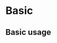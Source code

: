 
# Basic

## Basic usage
<Playground>
<Basic data={[
                     {
                           "time":"2018-06-01",
                           "start":14.4,
                           "end":12.5,
                           "max":15.3,
                            "min":5.9,
                             "volumn":23,
                     },
                     {
                         "time":"2018-06-02",
                         "start":10.4,
                         "end":12.5,
                         "max":13.3,
                         "min":5.9,
                         "volumn":33,
                     },
                     {
                         "time":"2018-06-03",
                         "start":12.4,
                         "end":12.5,
                         "max":13.3,
                         "min":10.9,
                         "volumn":63,
                     },
                     {
                         "time":"2018-06-04",
                         "start":7.4,
                         "end":8.5,
                         "max":10.3,
                         "min":2.9,
                         "volumn":385,
                     },
                     {
                         "time":"2018-06-05",
                         "start":9.4,
                         "end":12.5,
                         "max":16.3,
                         "min":8.9,
                         "volumn":22,
                     },
                     {
                         "time":"2018-06-06",
                         "start":2.4,
                         "end":12.5,
                         "max":13.3,
                         "min":2.4,
                         "volumn":75,
                     },
                     {
                         "time":"2018-06-07",
                         "start":12.4,
                         "end":12.5,
                         "max":13.3,
                         "min":11.9,
                         "volumn":35,
                     },
                     {
                         "time":"2018-06-08",
                         "start":12.4,
                         "end":12.5,
                         "max":13.3,
                         "min":11.9,
                         "volumn":33,
                     },
                     {
                         "time":"2018-06-09",
                         "start":12.4,
                         "end":16.5,
                         "max":18.3,
                         "min":11.9,
                         "volumn":65,
                     },
                     {
                         "time":"2018-06-10",
                         "start":12.4,
                         "end":12.5,
                         "max":13.3,
                         "min":11.9,
                         "volumn":69,
                     },
                     {
                         "time":"2018-06-11",
                         "start":5.4,
                         "end":8.5,
                         "max":13.3,
                         "min":4.9,
                         "volumn":67,
                     },
                     {
                         "time":"2018-06-12",
                         "start":12.4,
                         "end":12.5,
                         "max":13.3,
                         "min":11.9,
                         "volumn":45,
                     },
                     {
                         "time":"2018-06-13",
                         "start":12.4,
                         "end":12.5,
                         "max":13.3,
                         "min":11.9,
                         "volumn":67,
                     },
                     {
                         "time":"2018-06-14",
                         "start":17,
                         "end":13.5,
                         "max":18.3,
                         "min":8.9,
                         "volumn":55,
                     },
                     {
                         "time":"2018-06-15",
                         "start":12.4,
                         "end":12.5,
                         "max":13.3,
                         "min":11.9,
                         "volumn":15,
                     },
                     {
                         "time":"2018-06-16",
                         "start":12.4,
                         "end":12.5,
                         "max":13.3,
                         "min":11.9,
                         "volumn":25,
                     },
                     {
                         "time":"2018-06-17",
                         "start":12.4,
                         "end":12.5,
                         "max":13.3,
                         "min":11.9,
                         "volumn":75,
                     },
                     {
                         "time":"2018-06-18",
                         "start":12.4,
                         "end":12.5,
                         "max":13.3,
                         "min":11.9,
                         "volumn":56,
                     },
                     {
                         "time":"2018-06-19",
                         "start":12.4,
                         "end":12.5,
                         "max":13.3,
                         "min":11.9,
                         "volumn":68,
                     },
                     {
                         "time":"2018-06-20",
                         "start":12.4,
                         "end":12.5,
                         "max":13.3,
                         "min":11.9,
                         "volumn":35,
                     },
                     {
                         "time":"2018-06-21",
                         "start":12.4,
                         "end":12.5,
                         "max":13.3,
                         "min":11.9,
                         "volumn":65,
                     },
                     {
                         "time":"2018-06-22",
                         "start":12.4,
                         "end":12.5,
                         "max":13.3,
                         "min":11.9,
                         "volumn":45,
                     },
                     {
                         "time":"2018-06-23",
                         "start":12.4,
                         "end":12.5,
                         "max":13.3,
                         "min":11.9,
                         "volumn":68,
                     },
                     {
                         "time":"2018-06-24",
                         "start":12.4,
                         "end":12.5,
                         "max":13.3,
                         "min":11.9,
                         "volumn":67,
                     },
                     {
                         "time":"2018-06-25",
                         "start":12.4,
                         "end":12.5,
                         "max":13.3,
                         "min":11.9,
                         "volumn":65,
                     },
                     {
                         "time":"2018-06-26",
                         "start":12.4,
                         "end":12.5,
                         "max":13.3,
                         "min":11.9,
                         "volumn":55,
                     },
                     {
                         "time":"2018-06-27",
                         "start":12.4,
                         "end":12.5,
                         "max":13.3,
                         "min":11.9,
                         "volumn":45,
                     },
                     {
                         "time":"2018-06-28",
                         "start":12.4,
                         "end":12.5,
                         "max":13.3,
                         "min":11.9,
                         "volumn":5,
                     },
                     {
                         "time":"2018-06-29",
                         "start":12.4,
                         "end":12.5,
                         "max":13.3,
                         "min":11.9,
                         "volumn":55,
                     },
                     {
                         "time":"2018-06-30",
                         "start":6.4,
                         "end":5.5,
                         "max":13.3,
                         "min":1.9,
                         "volumn":75,
                     }
                 ]}>
</Basic>
</Playground>